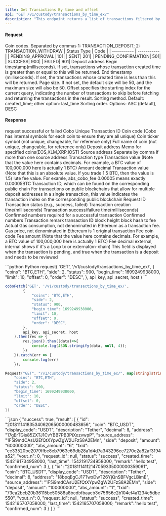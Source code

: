 ```yaml
---
title: Get Transactions By time and offset
api: "GET /v1/custody/transactions_by_time_ex/"
description: "This endpoint returns a list of transactions filtered by time range, transaction status, coins, transaction side (deposit/withdraw) and address. As the extension of ***[Get Transactions By Time](/api-references/custody-wallet/transactions_by_time)***, this endpoint introduced a new 'offset' parameter used for performing pagination query of transactions. The response includes transaction details such as transaction hash, amount, and timestamp."
---
```


#### Request
<ParamField query="coins" type="String" >Coin codes. Separated by commas</ParamField>
<ParamField query="side" type="Int" >1: TRANSACTION_DEPOSIT; 2: TRANSACTION_WITHDRAW </ParamField>
<ParamField query="status" type="Int" >
  | Status Type | Code |
  | ----------- | ----------- |
  | PENDING_APPROVAL| 101|
  | SENT| 201|
  | PENDING_CONFIRMATION| 501|
  | SUCCESS| 900|
  | FAILED| 901|
</ParamField>
<ParamField query="address" type="String" >Deposit address</ParamField>
<ParamField query="begin_time" type="Long" >Begin timestamp(milliseconds). If set, transactions whose transaction created time is greater than or equal to this will be returned.</ParamField>
<ParamField query="end_time" type="Long" >End timestamp (milliseconds). If set, the transactions whose created time is less than this will be returned.</ParamField>
<ParamField query="limit" type="Integer" >Page size. If not set, the default size will be 50, and the maximum size will also be 50.</ParamField>
<ParamField query="offset" type="Integer" >Offset specifies the starting index for the current query, indicating the number of transactions to skip before fetching and returning the transactions in the result.</ParamField>
<ParamField query="order_by" type="String" >Sorting method. Default: created_time; other option: last_time</ParamField>
<ParamField query="order" type="String" >Sorting order. Options: ASC (default), DESC</ParamField>


#### Response
<ResponseField name="success" type="bool">request successful or failed</ResponseField>
<ResponseField name="result" type="object[]">
  <Expandable title="object">
    <ResponseField name="id" type="String">Cobo Unique Transaction ID</ResponseField>
    <ResponseField name="coin" type="String">Coin code (Cobo has internal symbols for each coin to ensure they are all unique)</ResponseField>
    <ResponseField name="display_code" type="String">Coin ticker symbol (not unique, changeable, for reference only)</ResponseField>
    <ResponseField name="description" type="String">Full name of coin (not unique, changeable, for reference only)</ResponseField>
    <ResponseField name="address" type="String">Deposit address</ResponseField>
    <ResponseField name="memo" type="String">Memo for specified coins(EOS,XLM,XRP,IOST)</ResponseField>
    <ResponseField name="source_address" type="String">Source address</ResponseField>
    <ResponseField name="source_address_detail" type="String">Separate by comma if more than one source address</ResponseField>
    <ResponseField name="side" type="enum(deposit / withdraw)">Transaction type</ResponseField>
    <ResponseField name="amount" type="String">Transaction value (Note that the value here contains decimals. For example, a BTC value of 100,000,000 here is actually 1 BTC)</ResponseField>
    <ResponseField name="decimal" type="Int">Amount decimal</ResponseField>
    <ResponseField name="abs_amount" type="String">Transaction value (Note that this is an absolute value. If you trade 1.5 BTC, then the value is 1.5)</ResponseField>
    <ResponseField name="abs_cobo_fee" type="String">lute fee value. For examle, abs_cobo_fee 0.00005 means exactly 0.00005BTC</ResponseField>
    <ResponseField name="txid" type="String">Transaction ID, which can be found on the corresponding public chain</ResponseField>
    <ResponseField name="vout_n" type="String">For transactions on public blockchains that allow for multiple deposit addresses in a single transaction, this value indicates the transaction index on the corresponding public blockchain</ResponseField>
    <ResponseField name="request_id" type="String">Request ID</ResponseField>
    <ResponseField name="status" type="String">Transaction status (e.g., success, failed)</ResponseField>
    <ResponseField name="created_time" type="Long">Transaction creation time(milliseconds)</ResponseField>
    <ResponseField name="last_time" type="Long">Transaction success/failure time(milliseconds)</ResponseField>
    <ResponseField name="confirming_threshold" type="Int">Confirmed numbers required for a successful transaction</ResponseField>
    <ResponseField name="confirmed_num" type="Int">Confirmed numbers</ResponseField>
    <ResponseField name="remark" type="String">Transaction remark</ResponseField>
    <ResponseField name="tx_detail" type="object">
      <Expandable title="object">
        <ResponseField name="txid" type="string">transaction ID</ResponseField>
        <ResponseField name="blocknum" type="Int">block height</ResponseField>
        <ResponseField name="blockhash" type="string">block hash</ResponseField>
        <ResponseField name="fee" type="Int">tx fee</ResponseField>
        <ResponseField name="actualgas" type="Int">Actual Gas consumption, not denominated in Ethereum as a transaction fee.</ResponseField>
        <ResponseField name="gasprice" type="Int">Gas price, not denominated in Ethereum is 1</ResponseField>
        <ResponseField name="hexstr" type="Int">original transaction</ResponseField>
      </Expandable>
     </ResponseField>
    <ResponseField name="fee_coin" type="String">Fee coin code</ResponseField>
    <ResponseField name="fee_amount" type="Int">Fee amount (Note that the value here contains decimals. For example, a BTC value of 100,000,000 here is actually 1 BTC)</ResponseField>
    <ResponseField name="fee_decimal" type="Int">Fee decimal</ResponseField>
    <ResponseField name="type" type="String">external, internal shows if it's a Loop tx or external(on-chain)</ResponseField>
    <ResponseField name="waiting_audit" type="Bool">This field is displayed when the transaction is pending, and true when the transaction is a deposit and needs to be reviewed</ResponseField>
  </Expandable>
</ResponseField>

<RequestExample>
```python Python
request(
  'GET',
  '/v1/custody/transactions_by_time_ex/',
  {
    "coins": "BTC,ETH",
    "side": 2,
    "status": 900,
    "begin_time": 1699249938000,
    "limit": 10,
    "offset": 0,
    "order": "DESC",
  },
  api_key, api_secret, host
)
```

```javascript JavaScript
coboFetch('GET', '/v1/custody/transactions_by_time_ex/',
        {
            "coins": "BTC,ETH",
            "side": 2,
            "status": 900,
            "begin_time": 1699249938000,
            "limit": 10,
            "offset": 0,
            "order": "DESC",
        },
        api_key, api_secret, host
    ).then(res => {
        res.json().then((data)=>{
            console.log(JSON.stringify(data, null, 4));
        })
    }).catch(err => {
        console.log(err)
    });
```

```go Go
Request("GET", "/v1/custody/transactions_by_time_ex/", map[string]string{
    "coins": "BTC,ETH",
    "side": 2,
    "status": 900,
    "begin_time": 1699249938000,
    "limit": 10,
    "offset": 0,
    "order": "DESC",
})
```
</RequestExample>


<ResponseExample>
```json
{
  "success": true,
  "result": [
    {
      "id": "20181114183534062065000000483656",
      "coin": "BTC_USDT",
      "display_code": "USDT",
      "description": "Tether",
      "decimal": 8,
      "address": "17gErTGis85ZXTJ1CvYBB7PB3PiXozvwpP",
      "source_address": "1F5i9mdCAsU2EfQtXYpwZgW2UFzS8A2EMn",
      "side": "deposit",
      "amount": "600000000",
      "abs_amount": "6",
      "txid": "ec33520be2079ffbc8eb7963e69db28a1d4d7a343296ee7270e2a82af3194a52",
      "vout_n": 0,
      "request_id": null,
      "status": "success",
      "created_time": 1542191734958000,
      "last_time": 1542191734958000,
      "remark":"hello test",
      "confirmed_num": 3
    },
    {
      "id": "20181114112147059335000000359061",
      "coin": "BTC_USDT",
      "display_code": "USDT",
      "description": "Tether",
      "decimal": 8,
      "address": "18bpqEgCJ17TwxDwT26YjQnSBFVgcLBimE",
      "source_address": "1F5i9mdCAsU2EfQtXYpwZgW2UFzS8A2EMn",
      "side": "deposit",
      "amount": "100000000",
      "abs_amount": "1",
      "txid": "73ea2bcb20b36115bc50588a8bcdbfbaaeb3d75656c2b104ef4a1234e5dbe550",
      "vout_n": 0,
      "request_id": null,
      "status": "success",
      "created_time": 1542165707058000,
      "last_time": 1542165707058000,
      "remark":"hello test",
      "confirmed_num": 3
    }
  ]
}
```
</ResponseExample>